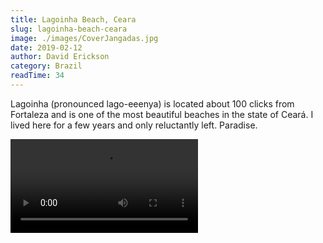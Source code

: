 ```yaml
---
title: Lagoinha Beach, Ceara
slug: lagoinha-beach-ceara
image: ./images/CoverJangadas.jpg
date: 2019-02-12
author: David Erickson
category: Brazil
readTime: 34
---
```



Lagoinha (pronounced lago-eeenya) is located about 100 clicks from Fortaleza and is one of the most beautiful beaches in the state of Ceará. I lived here for a few years and only reluctantly left. Paradise.



<Video src="https://youtube.com/embed/aGn8-M2jgus" title="Lagoinha Beach, Ceara"/>

